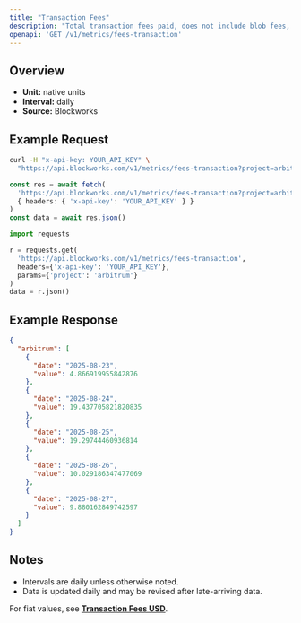 ```yaml
---
title: "Transaction Fees"
description: "Total transaction fees paid, does not include blob fees, out-of-protocol tips, or additional sources of revenue"
openapi: 'GET /v1/metrics/fees-transaction'
---
```


## Overview

- **Unit:** native units
- **Interval:** daily
- **Source:** Blockworks

## Example Request

<CodeGroup>

```bash cURL
curl -H "x-api-key: YOUR_API_KEY" \
  "https://api.blockworks.com/v1/metrics/fees-transaction?project=arbitrum"
```

```typescript TypeScript
const res = await fetch(
  'https://api.blockworks.com/v1/metrics/fees-transaction?project=arbitrum',
  { headers: { 'x-api-key': 'YOUR_API_KEY' } }
)
const data = await res.json()
```

```python Python
import requests

r = requests.get(
  'https://api.blockworks.com/v1/metrics/fees-transaction',
  headers={'x-api-key': 'YOUR_API_KEY'},
  params={'project': 'arbitrum'}
)
data = r.json()
```

</CodeGroup>

## Example Response

```json
{
  "arbitrum": [
    {
      "date": "2025-08-23",
      "value": 4.866919955842876
    },
    {
      "date": "2025-08-24",
      "value": 19.437705821820835
    },
    {
      "date": "2025-08-25",
      "value": 19.29744460936814
    },
    {
      "date": "2025-08-26",
      "value": 10.029186347477069
    },
    {
      "date": "2025-08-27",
      "value": 9.880162849742597
    }
  ]
}
```

## Notes
- Intervals are daily unless otherwise noted.
- Data is updated daily and may be revised after late-arriving data.


<Note>For fiat values, see **[Transaction Fees USD](./fees-transaction-usd)**.</Note>